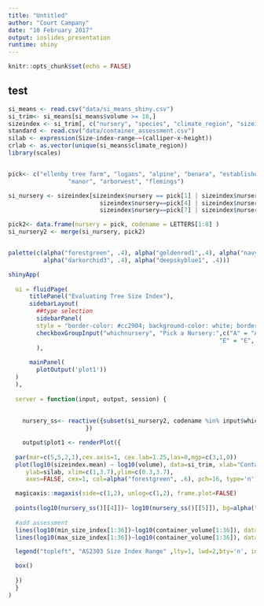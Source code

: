 ```yaml
---
title: "Untitled"
author: "Court Campany"
date: "10 February 2017"
output: ioslides_presentation
runtime: shiny
---
```


```r
knitr::opts_chunk$set(echo = FALSE)
```

## test

```r
si_means <- read.csv("data/si_means_shiny.csv")
si_trim<- si_means[si_means$volume >= 18,]
sizeindex <- si_trim[, c("nursery", "species", "climate_region", "sizeindex.mean", "volume", "MAT")]
standard <- read.csv("data/container_assessment.csv")
silab <- expression(Size~index~range~~(calliper~x~height))
crlab <- as.vector(unique(si_means$climate_region))
library(scales)


pick<- c("ellenby tree farm", "logans", "alpine", "benara", "established tree transplanters", 
                 "manor", "arborwest", "flemings")

si_nursery <- sizeindex[sizeindex$nursery == pick[1] | sizeindex$nursery==pick[2] | sizeindex$nursery==pick[3] |
                          sizeindex$nursery==pick[4] | sizeindex$nursery==pick[5] | sizeindex$nursery==pick[6] | 
                          sizeindex$nursery==pick[7] | sizeindex$nursery==pick[8],]

pick2<- data.frame(nursery = pick, codename = LETTERS[1:8] )
si_nursery2 <- merge(si_nursery, pick2)


palette(c(alpha("forestgreen", .4), alpha("goldenrod1",.4), alpha("navyblue", .4), alpha("firebrick2", .4),
          alpha("darkorchid3", .4), alpha("deepskyblue1", .4)))

shinyApp(
  
  ui = fluidPage(
      titlePanel("Evaluating Tree Size Index"),
      sidebarLayout(
        ##type selection
        sidebarPanel(
        style = "border-color: #cc2904; background-color: white; border-style:dotted;border-width:medium",
        checkboxGroupInput("whichnursery", "Pick a Nursery:",c("A" = "A", "B" = "B", "C" = "C", "D" = "D", 
                                                            "E" = "E", "F"="F", "G"="G", "H"="H"))
        ),
  
      mainPanel(
        plotOutput('plot1'))
  )
  ),
  
  server = function(input, output, session) {
    
    
    nursery_ss<- reactive({subset(si_nursery2, codename %in% input$whichnursery)
                      })

    output$plot1 <- renderPlot({
    
  par(mar=c(5,5,2,1),cex.axis=1, cex.lab=1.25,las=0,mgp=c(3,1,0))
  plot(log10(sizeindex.mean) ~ log10(volume), data=si_trim, xlab="Container volume (L)", 
     ylab=silab, xlim=c(1,3.7),ylim=c(0.3,3.7),
     axes=FALSE, cex=1, col=alpha("forestgreen", .6), pch=16, type='n')

  magicaxis::magaxis(side=c(1,2), unlog=c(1,2), frame.plot=FALSE)
    
  points(log10(nursery_ss()[[4]])~ log10(nursery_ss()[[5]]), bg=alpha("olivedrab3", .5), pch=21, cex=2)
 
  #add assessment
  lines(log10(min_size_index[1:36])~log10(container_volume[1:36]), data=standard,lwd=2)
  lines(log10(max_size_index[1:36])~log10(container_volume[1:36]), data=standard,lwd=2)

  legend("topleft", "AS2303 Size Index Range" ,lty=1, lwd=2,bty='n', inset=.01)

  box()
    
  })
  }
)


```
